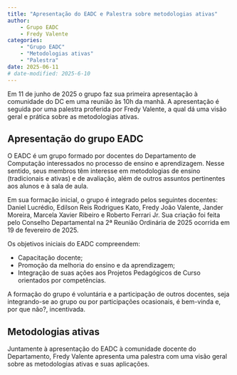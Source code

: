 ```yaml
---
title: "Apresentação do EADC e Palestra sobre metodologias ativas"
author: 
    - Grupo EADC
    - Fredy Valente
categories:
    - "Grupo EADC"
    - "Metodologias ativas"
    - "Palestra"
date: 2025-06-11
# date-modified: 2025-6-10
---
```


Em 11 de junho de 2025 o grupo faz sua primeira apresentação à comunidade do DC em uma reunião às 10h da manhã. A apresentação é seguida por uma palestra proferida por Fredy Valente, a qual dá uma visão geral e prática sobre as metodologias ativas.

## Apresentação do grupo EADC 
O EADC é um grupo formado por docentes do Departamento de Computação interessados no processo de ensino e aprendizagem. Nesse sentido, seus membros têm interesse em metodologias de ensino (tradicionais e ativas) e de avaliação, além de outros assuntos pertinentes aos alunos e à sala de aula.

Em sua formação inicial, o grupo é integrado pelos seguintes docentes: Daniel Lucrédio, Edilson Reis Rodrigues Kato, Fredy João Valente, Jander Moreira, Marcela Xavier Ribeiro e Roberto Ferrari Jr. Sua criação foi feita pelo Conselho Departamental na 2ª Reunião Ordinária de 2025 ocorrida em 19 de fevereiro de 2025.

Os objetivos iniciais do EADC compreendem:

* Capacitação docente;
* Promoção da melhoria do ensino e da aprendizagem;
* Integração de suas ações aos Projetos Pedagógicos de Curso orientados por competências.

A formação do grupo é voluntária e a participação de outros docentes, seja integrando-se ao grupo ou por participações ocasionais, é bem-vinda e, por que não?, incentivada.


## Metodologias ativas
Juntamente à apresentação do EADC à comunidade docente do Departamento, Fredy Valente apresenta uma palestra com uma visão geral sobre as metodologias ativas e suas aplicações.